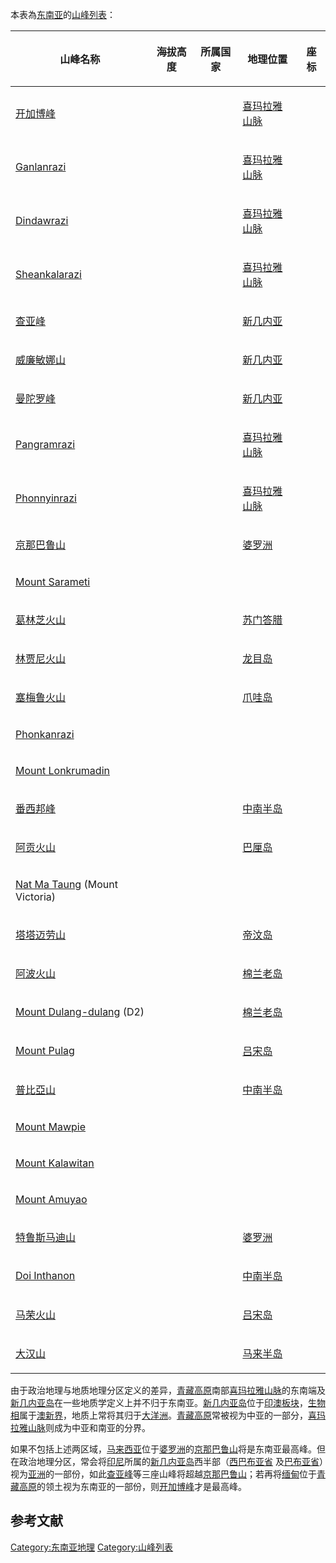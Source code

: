 本表為[[东南亚|东南亚]]的[[山峰|山峰]][[列表|列表]]：
{|class="wikitable sortable"
|-
!山峰名称
!海拔高度
!所属国家
!地理位置
!座标
|-
|[[开加博峰|开加博峰]]
|{{Convert|5881|m|ft|0|abbr=on}}
|{{MMR}}
|[[喜玛拉雅山脉|喜玛拉雅山脉]]
|{{coord|28|19|59|N|97|28|00|E|type:mountain}}
|-
|[[Ganlanrazi|Ganlanrazi]]
|{{Convert|5834|m|ft|0|abbr=on}}
|{{MMR}}
|[[喜玛拉雅山脉|喜玛拉雅山脉]]
|
|-
|[[Dindawrazi|Dindawrazi]]
|{{Convert|5464|m|ft|0|abbr=on}}
|{{MMR}}
|[[喜玛拉雅山脉|喜玛拉雅山脉]]
|
|-
|[[Sheankalarazi|Sheankalarazi]]
|{{Convert|5000|m|ft|0|abbr=on}}
|{{MMR}}
|[[喜玛拉雅山脉|喜玛拉雅山脉]]
|
|-
|[[查亚峰|查亚峰]]
|{{Convert|4884|m|ft|0|abbr=on}}
|{{IDN}}
|[[新几内亚|新几内亚]]
|{{coord|4|5|S|137|11|E|region:ID-IJ_type:mountain}}
|-
|[[威廉敏娜山|威廉敏娜山]]
|{{Convert|4751|m|ft|0|abbr=on}}
|{{IDN}}
|[[新几内亚|新几内亚]]
|{{coord|4|21|S|138|39|E|type:mountain}}
|-
|[[曼陀罗峰|曼陀罗峰]]
|{{Convert|4701|m|ft|0|abbr=on}}
|{{IDN}}
|[[新几内亚|新几内亚]]
|{{coord|4|46|S|140|19|E|type:mountain}}
|-
|[[Pangramrazi|Pangramrazi]]
|{{Convert|4655|m|ft|0|abbr=on}}
|{{MMR}}
|[[喜玛拉雅山脉|喜玛拉雅山脉]]
|
|-
|[[Phonnyinrazi|Phonnyinrazi]]
|{{Convert|4560|m|ft|0|abbr=on}}
|{{MMR}}
|[[喜玛拉雅山脉|喜玛拉雅山脉]]
|
|-
|[[京那巴鲁山|京那巴鲁山]]
|{{Convert|4095|m|ft|0|abbr=on}}
|{{MYS}}
|[[婆罗洲|婆罗洲]]
|{{coord|6|5|N|116|33|E|region:MY-13_type:mountain_source:dewiki}}
|-
|[[Mount_Sarameti|Mount Sarameti]]
|{{Convert|3826|m|ft|0|abbr=on}}
|{{MMR}}
|
|
|-
|[[葛林芝火山|葛林芝火山]]
|{{Convert|3805|m|ft|0|abbr=on}}
|{{IDN}}
|[[苏门答腊|苏门答腊]]
|{{coord|1|41|48|S|101|15|56|E|type:mountain}}
|-
|[[林贾尼火山|林贾尼火山]]
|{{Convert|3727|m|ft|0|abbr=on}}
|{{IDN}}
|[[龙目岛|龙目岛]]
|{{coord|8|25|S|116|28|E|type:mountain}}
|-
|[[塞梅鲁火山|塞梅鲁火山]]
|{{Convert|3677|m|ft|0|abbr=on}}
|{{IDN}}
|[[爪哇岛|爪哇岛]]
|{{coord|8|6|28.8|S|112|55|12.0|E|type:mountain}}
|-
|[[Phonkanrazi|Phonkanrazi]]
|{{Convert|3655|m|ft|0|abbr=on}}
|{{MMR}}
|
|
|-
|[[Mount_Lonkrumadin|Mount Lonkrumadin]]
|{{Convert|3185|m|ft|0|abbr=on}}
|{{MMR}}
|
|
|-
|[[番西邦峰|番西邦峰]]
|{{Convert|3143|m|ft|0|abbr=on}}
|{{VNM}}
|[[中南半岛|中南半岛]]
|{{coord|22|18|12|N|103|46|31|E|type:mountain}}
|-
|[[阿贡火山|阿贡火山]]
|{{Convert|3142|m|ft|0|abbr=on}}
|{{IDN}}
|[[巴厘岛|巴厘岛]]
|{{coord|8|20|31.2|S|115|30|28.8|E|type:mountain}}
|-
|[[Nat_Ma_Taung|Nat Ma Taung]] (Mount Victoria)
|{{Convert|3109|m|ft|0|abbr=on}}
|{{MMR}}
|
|
|-
|[[塔塔迈劳山|塔塔迈劳山]]
|{{Convert|2963|m|ft|0|abbr=on}}
|{{TLS}}
|[[帝汶岛|帝汶岛]]
|{{coord|8|54|23|S|125|29|35|E|type:mountain}}
|-
|[[阿波火山|阿波火山]]
|{{Convert|2954|m|ft|0|abbr=on}}
|{{PHL}}
|[[棉兰老岛|棉兰老岛]]
|{{coord|6|59|15|N|125|16|15|E|type:mountain}}
|-
|[[Mount_Dulang-dulang|Mount Dulang-dulang]] (D2)
|{{Convert|2938|m|ft|0|abbr=on}}
|{{PHL}}
|[[棉兰老岛|棉兰老岛]]
|
|-
|[[Mount_Pulag|Mount Pulag]]
|{{Convert|2922|m|ft|0|abbr=on}}
|{{PHL}}
|[[吕宋岛|吕宋岛]]
|
|-
|[[普比亞山|普比亞山]]
|{{Convert|2819|m|ft|0|abbr=on}}
|{{LAO}}
|[[中南半岛|中南半岛]]
|
|-
|[[Mount_Mawpie|Mount Mawpie]]
|{{Convert|2813|m|ft|0|abbr=on}}
|{{MMR}}
|
|
|-
|[[Mount_Kalawitan|Mount Kalawitan]]
|{{Convert|2714|m|ft|0|abbr=on}}
|{{PHL}}
|
|
|-
|[[Mount_Amuyao|Mount Amuyao]]
|{{Convert|2702|m|ft|0|abbr=on}}
|{{PHL}}
|
|
|-
|[[特鲁斯马迪山|特鲁斯马迪山]]
|{{Convert|2642|m|ft|0|abbr=on}}
|{{MYS}}
|[[婆罗洲|婆罗洲]]
|{{coord|5|33|N|116|31|E|region:MY-13_type:mountain}}
|-
|[[Doi_Inthanon|Doi Inthanon]]
|{{Convert|2565|m|ft|0|abbr=on}}
|{{THA}}
|[[中南半岛|中南半岛]]
|
|-
|[[马荣火山|马荣火山]]
|{{Convert|2462|m|ft|0|abbr=on}}
|{{PHL}}
|[[吕宋岛|吕宋岛]]
|{{coord|13|15|24|N|123|41|6|E|type:mountain}}
|-
|[[大汉山_(马来西亚)|大汉山]]
|{{Convert|2187|m|ft|0|abbr=on}}
|{{MYS}}
|[[马来半岛|马来半岛]]
|{{coord|4|38|N|102|14|E|type:mountain}}
|}

由于政治地理与地质地理分区定义的差异，[[青藏高原|青藏高原]]南部[[喜玛拉雅山脉|喜玛拉雅山脉]]的东南端及[[新几内亚岛|新几内亚岛]]在一些地质学定义上并不归于东南亚。[[新几内亚岛|新几内亚岛]]位于[[印澳板块|印澳板块]]，[[生物相|生物相]]属于[[澳新界|澳新界]]，地质上常将其归于[[大洋洲|大洋洲]]。[[青藏高原|青藏高原]]常被视为中亚的一部分，[[喜玛拉雅山脉|喜玛拉雅山脉]]则成为中亚和南亚的分界。

如果不包括上述两区域，[[马来西亚|马来西亚]]位于[[婆罗洲|婆罗洲]]的[[京那巴鲁山|京那巴鲁山]]将是东南亚最高峰。但在政治地理分区，常会将[[印尼|印尼]]所属的[[新几内亚岛|新几内亚岛]]西半部（[[西巴布亚省|西巴布亚省]] 及[[巴布亚省|巴布亚省]]）视为[[亚洲|亚洲]]的一部份，如此[[查亚峰|查亚峰]]等三座山峰将超越[[京那巴鲁山|京那巴鲁山]]；若再将[[缅甸|缅甸]]位于[[青藏高原|青藏高原]]的领土视为东南亚的一部份，则[[开加博峰|开加博峰]]才是最高峰。

==参考文献==
{{Reflist}}

[[Category:东南亚地理|Category:东南亚地理]]
[[Category:山峰列表|Category:山峰列表]]